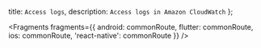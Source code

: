   title: `Access logs`,
  description: `Access logs in Amazon CloudWatch`
};


<Fragments
  fragments={{
    android: commonRoute,
    flutter: commonRoute,
    ios: commonRoute,
    'react-native': commonRoute
  }}
/>
